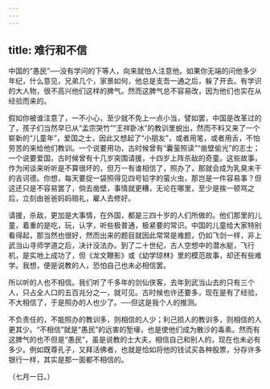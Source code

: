 ```yaml
---
---
---
```

title: 难行和不信
---



中国的“愚民”──没有学问的下等人，向来就怕人注意他。如果你无端的问他多少年纪，什么意见，兄弟几个，家景如何，他总是支吾一通之后，躲了开去。有学识的大人物，很不高兴他们这样的脾气。然而这脾气总不容易改，因为他们也实在从经验而来的。

假如你被谁注意了，一不小心，至少就不免上一点小当，譬如罢，中国是改革过的了，孩子们当然早已从“孟宗哭竹”“王祥卧冰”的教训里蜕出，然而不料又来了一个崭新的“儿童年”，爱国之士，因此又想起了“小朋友”，或者用笔，或者用舌，不怕劳苦的来给他们教训。一个说要用功，古时候曾有“囊萤照读”“凿壁偷光”的志士；一个说要爱国，古时候曾有十几岁突围请援，十四岁上阵杀敌的奇童。这些故事，作为闲谈来听听是不算很坏的，但万一有谁相信了，照办了，那就会成为乳臭未干的吉诃德。你想，每天要捉一袋照得见四号铅字的萤火虫，那岂是一件容易事？但这还只是不容易罢了，倘去凿壁，事情就更糟，无论在哪里，至少是挨一顿骂之后，立刻由爸爸妈妈赔礼，雇人去修好。

请援，杀敌，更加是大事情，在外国，都是三四十岁的人们所做的。他们那里的儿童，着重的是吃，玩，认字，听些极普通，极紧要的常识。中国的儿童给大家特别看得起，那当然也很好，然而出来的题目就因此常常是难题，仍如飞剑一样，非上武当山寻师学道之后，决计没法办。到了二十世纪，古人空想中的潜水艇，飞行机，是实地上成功了，但《龙文鞭影》或《幼学琼林》里的模范故事，却还有些难学。我想，便是说教的人，恐怕自己也未必相信罢。

所以听的人也不相信。我们听了千多年的剑仙侠客，去年到武当山去的只有三个人，只占全人口的五百兆分之一，就可见。古时候也许还要多，现在是有了经验，不大相信了，于是照办的人也少了。──但这是我个人的推测。

不负责任的，不能照办的教训多，则相信的人少；利己损人的教训多，则相信的人更其少。“不相信”就是“愚民”的远害的堑壕，也是使他们成为散沙的毒素。然而有这脾气的也不但是“愚民”，虽是说教的士大夫，相信自己和别人的，现在也未必有多少。例如既尊孔子，又拜活佛者，也就是恰如将他的钱试买各种股票，分存许多银行一样，其实是那一面都不相信的。

（七月一日。）